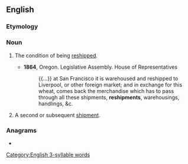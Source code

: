 ==English==

===Etymology===
{{prefix|en|re|shipment}}

===Noun===
{{en-noun|~}}

# {{lb|en|uncountable}} The condition of being [[reship]]ped.
#* '''1864''', Oregon. Legislative Assembly. House of Representatives
#*: {{...}} at San Francisco it is warehoused and reshipped to Liverpool, or other foreign market; and in exchange for this wheat, comes back the merchandise which has to pass through all these shipments, '''reshipments''', warehousings, handlings, &c.
# {{lb|en|countable}} A second or subsequent [[shipment]].

===Anagrams===
* {{anagrams|en|perishment}}

[[Category:English 3-syllable words]]